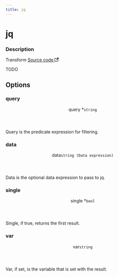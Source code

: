 ```yaml
---
title: jq
---
```



# jq

<div class="attributes">

### Description

<p>
  <span className="badge badgeDarkBlue">Transform</span>
  <a href="https://github.com/nanobus/nanobus/blob/main/pkg/actions/core/jq.go" target="_blank" rel="noopener noreferrer">Source code <svg width="13.5" height="13.5" aria-hidden="true" viewBox="0 0 24 24" class="iconExternalLink_node_modules-@docusaurus-theme-classic-lib-theme-Icon-ExternalLink-styles-module"><path fill="currentColor" d="M21 13v10h-21v-19h12v2h-10v15h17v-8h2zm3-12h-10.988l4.035 4-6.977 7.07 2.828 2.828 6.977-7.07 4.125 4.172v-11z"></path></svg></a>
</p>

</div>

TODO

## Options

<div class="attributes">

### query

<div class="attribute">
  <header>
    <span className="badge badgeDarkBlue">query <span className="required">*</span>
      <a class="hash-link" href="#query" title="Direct link to query">​</a>
    </span>
    <code>string</code>
  </header>

Query is the predicate expression for filtering.

</div>

### data

<div class="attribute">
  <header>
    <span className="badge badgeDarkBlue">data
      <a class="hash-link" href="#data" title="Direct link to data">​</a>
    </span>
    <code>string (Data expression)</code>
  </header>

Data is the optional data expression to pass to jq.

</div>

### single

<div class="attribute">
  <header>
    <span className="badge badgeDarkBlue">single <span className="required">*</span>
      <a class="hash-link" href="#single" title="Direct link to single">​</a>
    </span>
    <code>bool</code>
  </header>

Single, if true, returns the first result.

</div>

### var

<div class="attribute">
  <header>
    <span className="badge badgeDarkBlue">var
      <a class="hash-link" href="#var" title="Direct link to var">​</a>
    </span>
    <code>string</code>
  </header>

Var, if set, is the variable that is set with the result.

</div>

</div>

